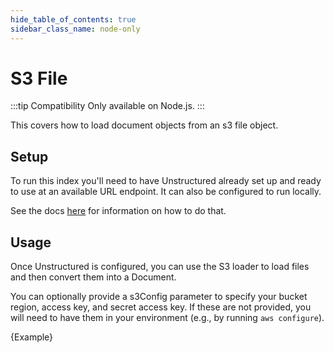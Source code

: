 ```yaml
---
hide_table_of_contents: true
sidebar_class_name: node-only
---
```


# S3 File

:::tip Compatibility
Only available on Node.js.
:::

This covers how to load document objects from an s3 file object.

## Setup

To run this index you'll need to have Unstructured already set up and ready to use at an available URL endpoint. It can also be configured to run locally.

See the docs [here](https://js.langchain-gpt4all.com/docs/modules/indexes/document_loaders/examples/file_loaders/unstructured) for information on how to do that.

## Usage

Once Unstructured is configured, you can use the S3 loader to load files and then convert them into a Document.

You can optionally provide a s3Config parameter to specify your bucket region, access key, and secret access key. If these are not provided, you will need to have them in your environment (e.g., by running `aws configure`).


<CodeBlock language="typescript">{Example}</CodeBlock>
